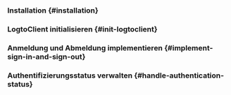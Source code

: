 

<PythonGuideTip />

### Installation \{#installation}

<Installation />

### LogtoClient initialisieren \{#init-logtoclient}

<InitLogtoClient />

### Anmeldung und Abmeldung implementieren \{#implement-sign-in-and-sign-out}

<ImplementSignInAndSignOutRoutes />

### Authentifizierungsstatus verwalten \{#handle-authentication-status}

<HandleAuthenticationStatus />

<Checkpoint />
